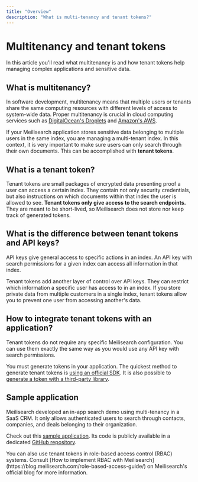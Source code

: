 ```yaml
---
title: "Overview"
description: "What is multi-tenancy and tenant tokens?"
---
```

# Multitenancy and tenant tokens

In this article you'll read what multitenancy is and how tenant tokens help managing complex applications and sensitive data.

## What is multitenancy?

In software development, multitenancy means that multiple users or tenants share the same computing resources with different levels of access to system-wide data. Proper multitenancy is crucial in cloud computing services such as [DigitalOcean's Droplets](https://www.digitalocean.com/products/droplets) and [Amazon's AWS](https://aws.amazon.com/).

If your Meilisearch application stores sensitive data belonging to multiple users in the same index, you are managing a multi-tenant index. In this context, it is very important to make sure users can only search through their own documents. This can be accomplished with **tenant tokens**.

## What is a tenant token?

Tenant tokens are small packages of encrypted data presenting proof a user can access a certain index. They contain not only security credentials, but also instructions on which documents within that index the user is allowed to see. **Tenant tokens only give access to the search endpoints.** They are meant to be short-lived, so Meilisearch does not store nor keep track of generated tokens.

## What is the difference between tenant tokens and API keys?

API keys give general access to specific actions in an index. An API key with search permissions for a given index can access all information in that index.

Tenant tokens add another layer of control over API keys. They can restrict which information a specific user has access to in an index. If you store private data from multiple customers in a single index, tenant tokens allow you to prevent one user from accessing another's data.

## How to integrate tenant tokens with an application?

Tenant tokens do not require any specific Meilisearch configuration. You can use them exactly the same way as you would use any API key with search permissions.

You must generate tokens in your application. The quickest method to generate tenant tokens is [using an official SDK](/learn/security/generate_tenant_token_sdk). It is also possible to [generate a token with a third-party library](/learn/security/generate_tenant_token_third_party).

## Sample application

Meilisearch developed an in-app search demo using multi-tenancy in a SaaS CRM. It only allows authenticated users to search through contacts, companies, and deals belonging to their organization.

Check out this [sample application](https://saas.meilisearch.com/?utm_campaign=oss&utm_source=docs&utm_medium=tenant-tokens). Its code is publicly available in a dedicated [GitHub repository](https://github.com/meilisearch/saas-demo/).

<Note>
You can also use tenant tokens in role-based access control (RBAC) systems. Consult [How to implement RBAC with Meilisearch](https://blog.meilisearch.com/role-based-access-guide/) on Meilisearch's official blog for more information.
</Note>